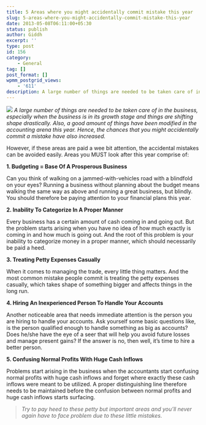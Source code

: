 ```yaml
---
title: 5 Areas where you might accidentally commit mistake this year
slug: 5-areas-where-you-might-accidentally-commit-mistake-this-year
date: 2013-05-08T06:11:00+05:30
status: publish
author: Giddh
excerpt: ''
type: post
id: 156
category:
    - General
tag: []
post_format: []
wpmm_postgrid_views:
    - '611'
description: A large number of things are needed to be taken care of in the business, especially when the business is in its growth stage and things are shifting shape drastically. Also, a good amount of things have been modified in the accounting arena this year.
---
```

<img class="wp-block-image size-large" src = "https://miro.medium.com/max/1100/0*wpPl3r013CuceE_W.jpg" /> *A large number of things are needed to be taken care of in the business, especially when the business is in its growth stage and things are shifting shape drastically. Also, a good amount of things have been modified in the accounting arena this year. Hence, the chances that you might accidentally commit a mistake have also increased.*

However, if these areas are paid a wee bit attention, the accidental mistakes can be avoided easily. Areas you MUST look after this year comprise of:

**1. Budgeting = Base Of A Prosperous Business**

Can you think of walking on a jammed-with-vehicles road with a blindfold on your eyes? Running a business without planning about the budget means walking the same way as above and running a great business, but blindly. You should therefore be paying attention to your financial plans this year.

**2. Inability To Categorize In A Proper Manner**

Every business has a certain amount of cash coming in and going out. But the problem starts arising when you have no idea of how much exactly is coming in and how much is going out. And the root of this problem is your inability to categorize money in a proper manner, which should necessarily be paid a heed.

**3. Treating Petty Expenses Casually**

When it comes to managing the trade, every little thing matters. And the most common mistake people commit is treating the petty expenses casually, which takes shape of something bigger and affects things in the long run.

**4. Hiring An Inexperienced Person To Handle Your Accounts**

Another noticeable area that needs immediate attention is the person you are hiring to handle your accounts. Ask yourself some basic questions like, is the person qualified enough to handle something as big as accounts? Does he/she have the eye of a seer that will help you avoid future losses and manage present gains? If the answer is no, then well, it’s time to hire a better person.

**5. Confusing Normal Profits With Huge Cash Inflows**

Problems start arising in the business when the accountants start confusing normal profits with huge cash inflows and forget where exactly these cash inflows were meant to be utilized. A proper distinguishing line therefore needs to be maintained before the confusion between normal profits and huge cash inflows starts surfacing.

> *Try to pay heed to these petty but important areas and you’ll never again have to face problem due to these little mistakes.*